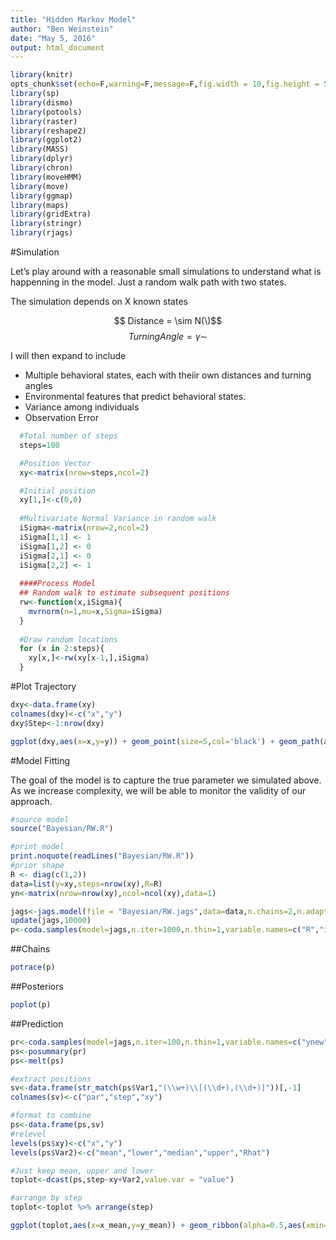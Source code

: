```yaml
---
title: "Hidden Markov Model"
author: "Ben Weinstein"
date: "May 5, 2016"
output: html_document
---
```


```r
library(knitr)
opts_chunk$set(echo=F,warning=F,message=F,fig.width = 10,fig.height = 5)
library(sp)
library(dismo)
library(potools)
library(raster)
library(reshape2)
library(ggplot2)
library(MASS)
library(dplyr)
library(chron)
library(moveHMM)
library(move)
library(ggmap)
library(maps)
library(gridExtra)
library(stringr)
library(rjags)
```

#Simulation

Let's play around with a reasonable small simulations to understand what is happenning in the model. Just a random walk path with two states.

The simulation depends on X known states

$$ Distance =  \sim N(\)$$
$$ Turning Angle = \gamma \sim $$

I will then expand to include

* Multiple behavioral states, each with theiir own distances and turning angles
* Environmental features that predict behavioral states.
* Variance among individuals
* Observation Error

```r

  #Total number of steps
  steps=100

  #Position Vector
  xy<-matrix(nrow=steps,ncol=2)

  #Initial position
  xy[1,]<-c(0,0)
  
  #Multivariate Normal Variance in random walk
  iSigma<-matrix(nrow=2,ncol=2)
  iSigma[1,1] <- 1
  iSigma[1,2] <- 0
  iSigma[2,1] <- 0
  iSigma[2,2] <- 1
  
  ####Process Model
  ## Random walk to estimate subsequent positions
  rw<-function(x,iSigma){
    mvrnorm(n=1,mu=x,Sigma=iSigma)
  }
  
  #Draw random locations
  for (x in 2:steps){
    xy[x,]<-rw(xy[x-1,],iSigma)
  }
```

#Plot Trajectory

```r

dxy<-data.frame(xy)
colnames(dxy)<-c("x","y")
dxy$Step<-1:nrow(dxy)

ggplot(dxy,aes(x=x,y=y)) + geom_point(size=5,col='black') + geom_path(aes(col=Step),size=2) + scale_color_continuous(low='blue',high='red') + theme_bw()
```

#Model Fitting

The goal of the model is to capture the true parameter we simulated above. As we increase complexity, we will be able to monitor the validity of our approach.

```r
#source model
source("Bayesian/RW.R")

#print model
print.noquote(readLines("Bayesian/RW.R"))
#prior shape
R <- diag(c(1,2))
data=list(y=xy,steps=nrow(xy),R=R)
yn<-matrix(nrow=nrow(xy),ncol=ncol(xy),data=1)

jags<-jags.model(file = "Bayesian/RW.jags",data=data,n.chains=2,n.adapt=1000 )
update(jags,10000)
p<-coda.samples(model=jags,n.iter=1000,n.thin=1,variable.names=c("R","iSigma"))
```

##Chains
```r
potrace(p)
```

##Posteriors
```r
poplot(p)
```

##Prediction
```r
pr<-coda.samples(model=jags,n.iter=100,n.thin=1,variable.names=c("ynew"))
ps<-posummary(pr)
ps<-melt(ps)

#extract positions
sv<-data.frame(str_match(ps$Var1,"(\\w+)\\[(\\d+),(\\d+)]"))[,-1]
colnames(sv)<-c("par","step","xy")

#format to combine
ps<-data.frame(ps,sv)
#relevel
levels(ps$xy)<-c("x","y")
levels(ps$Var2)<-c("mean","lower","median","upper","Rhat")

#Just keep mean, upper and lower
toplot<-dcast(ps,step~xy+Var2,value.var = "value")

#arrange by step
toplot<-toplot %>% arrange(step)

ggplot(toplot,aes(x=x_mean,y=y_mean)) + geom_ribbon(alpha=0.5,aes(xmin=x_lower,xmax=x_upper,ymin=y_lower,ymax=y_upper)) + geom_path() + theme_bw() + geom_path(data=dxy,aes(x=x,y=y),col='red') + ggtitle("Predicted path (black) compared to true path (red)")
```
